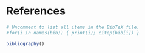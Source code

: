 # References

```r
# Uncomment to list all items in the BibTeX file.
#for(i in names(bib)) { print(i); citep(bib[i]) }
```

```r
bibliography()
```
